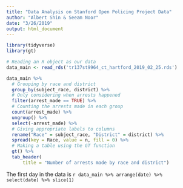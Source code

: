 ```yaml
---
title: "Data Analysis on Stanford Open Policing Project Data"
author: "Albert Shin & Seeam Noor"
date: "3/26/2019"
output: html_document
---
```

```r
library(tidyverse)
library(gt)
```

```r
# Reading an R object as our data
data_main <- read_rds('tr137st9964_ct_hartford_2019_02_25.rds')

data_main %>%
  # Grouping by race and district
  group_by(subject_race, district) %>%
  # Only considering when arrests happened
  filter(arrest_made == TRUE) %>%
  # Counting the arrests made in each group
  count(arrest_made) %>%
  ungroup() %>%
  select(-arrest_made) %>%
  # Giving appropriate labels to columns
  rename("Race" = subject_race, "District" = district) %>%
  spread(key = Race, value = n, fill = 0) %>%
  # Making a table using the GT function
  gt() %>%
  tab_header(
      title = "Number of arrests made by race and district")

```

The first day in the data is `r data_main %>% arrange(date) %>% select(date) %>% slice(1)`